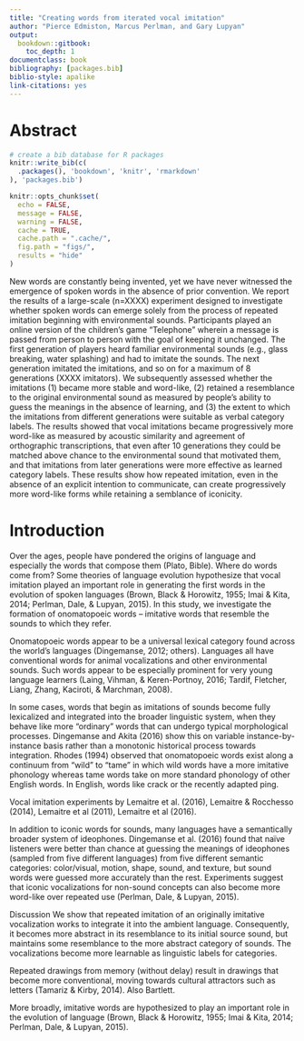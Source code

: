 ```yaml
--- 
title: "Creating words from iterated vocal imitation"
author: "Pierce Edmiston, Marcus Perlman, and Gary Lupyan"
output:
  bookdown::gitbook:
    toc_depth: 1
documentclass: book
bibliography: [packages.bib]
biblio-style: apalike
link-citations: yes
---
```


# Abstract {-}

```r
# create a bib database for R packages
knitr::write_bib(c(
  .packages(), 'bookdown', 'knitr', 'rmarkdown'
), 'packages.bib')

knitr::opts_chunk$set(
  echo = FALSE,
  message = FALSE,
  warning = FALSE,
  cache = TRUE,
  cache.path = ".cache/",
  fig.path = "figs/",
  results = "hide"
)
```

New words are constantly being invented, yet we have never witnessed the emergence of spoken words in the absence of prior convention. We report the results of a large-scale (n=XXXX) experiment designed to investigate whether spoken words can emerge solely from the process of repeated imitation beginning with environmental sounds. Participants played an online version of the children’s game “Telephone” wherein a message is passed from person to person with the goal of keeping it unchanged. The first generation of players heard familiar environmental sounds (e.g., glass breaking, water splashing) and had to imitate the sounds. The next generation imitated the imitations, and so on for a maximum of 8 generations (XXXX imitators). We subsequently assessed whether the imitations (1) became more stable and word-like, (2) retained a resemblance to the original environmental sound as measured by people’s ability to guess the meanings in the absence of learning, and (3) the extent to which the imitations from different generations were suitable as verbal category labels. The results showed that vocal imitations became progressively more word-like as measured by acoustic similarity and agreement of orthographic transcriptions, that even after 10 generations they could be matched above chance to the environmental sound that motivated them, and that imitations from later generations were more effective as learned category labels. These results show how repeated imitation, even in the absence of an explicit intention to communicate, can create progressively more word-like forms while retaining a semblance of iconicity.

# Introduction {-}

Over the ages, people have pondered the origins of language and especially the words that compose them (Plato, Bible). Where do words come from? Some theories of language evolution hypothesize that vocal imitation played an important role in generating the first words in the evolution of spoken languages (Brown, Black & Horowitz, 1955; Imai & Kita, 2014; Perlman, Dale, & Lupyan, 2015). In this study, we investigate the formation of onomatopoeic words – imitative words that resemble the sounds to which they refer.
 
Onomatopoeic words appear to be a universal lexical category found across the world’s languages (Dingemanse, 2012; others). Languages all have conventional words for animal vocalizations and other environmental sounds. Such words appear to be especially prominent for very young language learners (Laing, Vihman, & Keren-Portnoy, 2016; Tardif, Fletcher, Liang, Zhang, Kaciroti, & Marchman, 2008).
 
In some cases, words that begin as imitations of sounds become fully lexicalized and integrated into the broader linguistic system, when they behave like more “ordinary” words that can undergo typical morphological processes. Dingemanse and Akita (2016) show this on variable instance-by-instance basis rather than a monotonic historical process towards integration. Rhodes (1994) observed that onomatopoeic words exist along a continuum from “wild” to “tame” in which wild words have a more imitative phonology whereas tame words take on more standard phonology of other English words. In English, words like crack or the recently adapted ping.
 
Vocal imitation experiments by Lemaitre et al. (2016), Lemaitre & Rocchesso (2014), Lemaitre et al (2011), Lemaitre et al (2016).
 
In addition to iconic words for sounds, many languages have a semantically broader system of ideophones. Dingemanse et al. (2016) found that naïve listeners were better than chance at guessing the meanings of ideophones (sampled from five different languages) from five different semantic categories: color/visual, motion, shape, sound, and texture, but sound words were guessed more accurately than the rest. Experiments suggest that iconic vocalizations for non-sound concepts can also become more word-like over repeated use (Perlman, Dale, & Lupyan, 2015).
 
Discussion
We show that repeated imitation of an originally imitative vocalization works to integrate it into the ambient language. Consequently, it becomes more abstract in its resemblance to its initial source sound, but maintains some resemblance to the more abstract category of sounds. The vocalizations become more learnable as linguistic labels for categories.
 
Repeated drawings from memory (without delay) result in drawings that become more conventional, moving towards cultural attractors such as letters (Tamariz & Kirby, 2014). Also Bartlett.
 
More broadly, imitative words are hypothesized to play an important role in the evolution of language (Brown, Black & Horowitz, 1955; Imai & Kita, 2014; Perlman, Dale, & Lupyan, 2015).